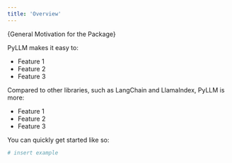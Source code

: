 ```yaml
---
title: 'Overview'
---
```


\{General Motivation for the Package\}

PyLLM makes it easy to:

- Feature 1
- Feature 2
- Feature 3

Compared to other libraries, such as LangChain and LlamaIndex, PyLLM is more:

- Feature 1
- Feature 2
- Feature 3

You can quickly get started like so:

```python
# insert example
```
